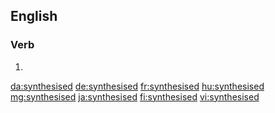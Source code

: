 ==English==

===Verb===
{{head|en|verb form}}

# {{en-past of|synthesise}}

[[da:synthesised]]
[[de:synthesised]]
[[fr:synthesised]]
[[hu:synthesised]]
[[mg:synthesised]]
[[ja:synthesised]]
[[fi:synthesised]]
[[vi:synthesised]]